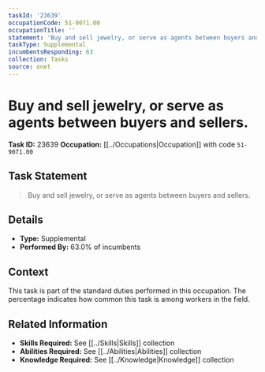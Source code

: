 ```yaml
---
taskId: '23639'
occupationCode: 51-9071.00
occupationTitle: ''
statement: 'Buy and sell jewelry, or serve as agents between buyers and sellers.'
taskType: Supplemental
incumbentsResponding: 63
collection: Tasks
source: onet
---
```

# Buy and sell jewelry, or serve as agents between buyers and sellers.

**Task ID:** 23639
**Occupation:** [[../Occupations|Occupation]] with code `51-9071.00`

## Task Statement

> Buy and sell jewelry, or serve as agents between buyers and sellers.

## Details

- **Type:** Supplemental
- **Performed By:** 63.0% of incumbents

## Context

This task is part of the standard duties performed in this occupation. The percentage indicates how common this task is among workers in the field.

## Related Information

- **Skills Required:** See [[../Skills|Skills]] collection
- **Abilities Required:** See [[../Abilities|Abilities]] collection
- **Knowledge Required:** See [[../Knowledge|Knowledge]] collection
